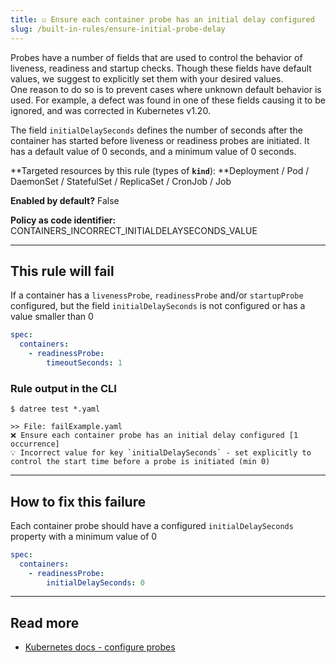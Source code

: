 ```yaml
---
title: ☑️ Ensure each container probe has an initial delay configured
slug: /built-in-rules/ensure-initial-probe-delay
---
```


Probes have a number of fields that are used to control the behavior of liveness, readiness and startup checks. Though these fields have default values, we suggest to explicitly set them with your desired values.  
One reason to do so is to prevent cases where unknown default behavior is used. For example, a defect was found in one of these fields causing it to be ignored, and was corrected in Kubernetes v1.20.  

The field `initialDelaySeconds` defines the number of seconds after the container has started before liveness or readiness probes are initiated. It has a default value of 0 seconds, and a minimum value of 0 seconds.

**Targeted resources by this rule (types of **`kind`**): **Deployment / Pod / DaemonSet / StatefulSet / ReplicaSet / CronJob / Job

**Enabled by default?** False

**Policy as code identifier:** CONTAINERS_INCORRECT_INITIALDELAYSECONDS_VALUE

---

## This rule will fail

If a container has a `livenessProbe`, `readinessProbe` and/or `startupProbe` configured, but the field `initialDelaySeconds` is not configured or has a value smaller than 0

```yaml
spec:
  containers:
    - readinessProbe:
        timeoutSeconds: 1
```

### Rule output in the CLI

```terminal
$ datree test *.yaml

>> File: failExample.yaml
❌ Ensure each container probe has an initial delay configured [1 occurrence]
💡 Incorrect value for key `initialDelaySeconds` - set explicitly to control the start time before a probe is initiated (min 0)
```

---

## How to fix this failure

Each container probe should have a configured `initialDelaySeconds` property with a minimum value of 0

```yaml
spec:
  containers:
    - readinessProbe:
        initialDelaySeconds: 0
```

---

## Read more

- [Kubernetes docs - configure probes](https://kubernetes.io/docs/tasks/configure-pod-container/configure-liveness-readiness-startup-probes/#configure-probes)